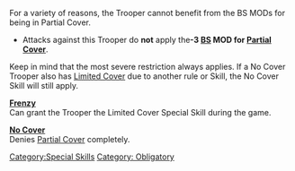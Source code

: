 {{n5-section-special-skills}}


For a variety of reasons, the Trooper cannot benefit from the BS MODs for being in Partial Cover. 

{{css_skillbox |black| LIMITED COVER | AUTOMATIC SKILL }}
{{skill-label | Obligatory. }}

{{effects}}
* Attacks against this Trooper do '''not''' apply the''' -3 [[BS]] MOD for [[Partial Cover]]'''.
{{css_skillbox-end}}


{{advice-start}}
Keep in mind that the most severe restriction always applies. If a No Cover Trooper also has [[Limited Cover]] due to another rule or Skill, the No Cover Skill will still apply.
{{advice-end}}


{{see-also-start}}
'''[[Frenzy]]'''<br>
Can grant the Trooper the Limited Cover Special Skill during the game.

'''[[No Cover]]'''<br>
Denies [[Partial Cover]] completely.
{{see-also-end}}



[[Category:Special Skills]]

<!-- Label and Trait categories. -->
[[Category: Obligatory ]]